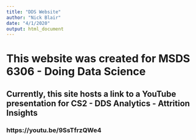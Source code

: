 ```yaml
---
title: "DDS Website"
author: "Nick Blair"
date: "4/1/2020"
output: html_document
---
```



# This website was created for MSDS 6306 - Doing Data Science  
## Currently, this site hosts a link to a YouTube presentation for CS2 - DDS Analytics - Attrition Insights
### https://youtu.be/9SsTfrzQWe4
### 
